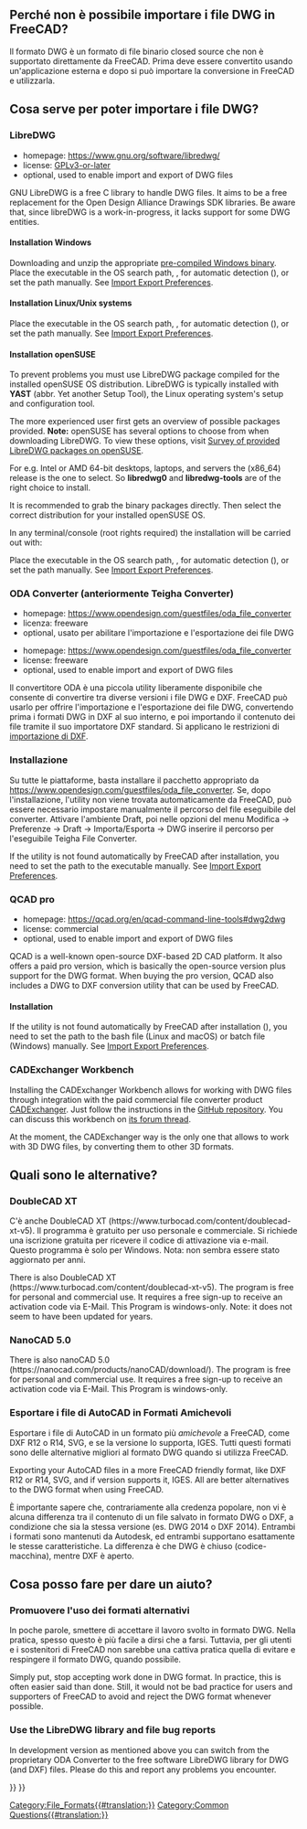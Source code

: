 <languages/>
{{TOCright}}

{{Fake heading|sub=4|< Back to [[FreeCAD Howto Import Export]]}}  

<span id="Why_is_it_hard_to_support_DWG_Files_in_FreeCAD?"></span>
<div class="mw-translate-fuzzy">
== Perché non è possibile importare i file DWG in FreeCAD? ==
</div>

<div class="mw-translate-fuzzy">
Il formato DWG è un formato di file binario closed source che non è supportato direttamente da FreeCAD. Prima deve essere convertito usando un'applicazione esterna e dopo si può importare la conversione in FreeCAD e utilizzarla.
</div>

<span id="What_do_I_need_to_be_able_to_import_DWG_files?"></span>
<div class="mw-translate-fuzzy">
== Cosa serve per poter importare i file DWG? ==
</div>

===LibreDWG===

* homepage: https://www.gnu.org/software/libredwg/
* license: [https://savannah.gnu.org/projects/libredwg/ GPLv3-or-later]
* optional, used to enable import and export of DWG files

GNU LibreDWG is a free C library to handle DWG files. It aims to be a free replacement for the Open Design Alliance Drawings SDK libraries. Be aware that, since libreDWG is a work-in-progress, it lacks support for some DWG entities.

==== Installation Windows ====

Downloading and unzip the appropriate [https://github.com/LibreDWG/libredwg/releases pre-compiled Windows binary]. Place the executable in the OS search path, {{Incode|os.getenv("PATH")}}, for automatic detection ({{Version|0.21}}), or set the path manually. See [[Import_Export_Preferences#DWG|Import Export Preferences]].

==== Installation Linux/Unix systems ====

{{Code|lang=shell|code=
git clone --recurse-submodules https://git.savannah.gnu.org/git/libredwg.git
cd libredwg
mkdir build
cd build
cmake ..
make
make install # or use checkinstall, or simply locate & copy the dwg2dxf 
             # utility to your executables path, it will be then autodetected by FreeCAD
}}

Place the executable in the OS search path, {{Incode|os.getenv("PATH")}}, for automatic detection ({{Version|0.21}}), or set the path manually. See [[Import_Export_Preferences#DWG|Import Export Preferences]].

==== Installation openSUSE ====

To prevent problems you must use LibreDWG package compiled for the installed openSUSE OS distribution. 
LibreDWG is typically installed with '''YAST''' (abbr. Yet another Setup Tool), the Linux operating system's setup and configuration tool. 

The more experienced user first gets an overview of possible packages provided.
'''Note:''' openSUSE has several options to choose from when downloading LibreDWG. 
To view these options, visit [https://software.opensuse.org/search?utf8=%E2%9C%93&baseproject=ALL&q=libredwg Survey of provided LibreDWG packages on openSUSE]. 

For e.g. Intel or AMD 64-bit desktops, laptops, and servers the (x86_64) release is the one to select. So '''libredwg0''' and '''libredwg-tools''' are of the right choice to install. 

It is recommended to grab the binary packages directly. Then select the correct distribution for your installed openSUSE OS.

In any terminal/console (root rights required) the installation will be carried out with:

{{Code|code=
zypper install libredwg0 libredwg-tools
}}

Place the executable in the OS search path, {{Incode|os.getenv("PATH")}}, for automatic detection ({{Version|0.21}}), or set the path manually. See [[Import_Export_Preferences#DWG|Import Export Preferences]].

<span id="ODA_File_Converter"></span>
<div class="mw-translate-fuzzy">
===ODA Converter (anteriormente Teigha Converter)===
* homepage: https://www.opendesign.com/guestfiles/oda_file_converter
* licenza: freeware
* optional, usato per abilitare l'importazione e l'esportazione dei file  DWG
</div>

* homepage: https://www.opendesign.com/guestfiles/oda_file_converter
* license: freeware
* optional, used to enable import and export of DWG files

<div class="mw-translate-fuzzy">
Il convertitore ODA è una piccola utility liberamente disponibile che consente di convertire tra diverse versioni i file DWG e DXF. FreeCAD può usarlo per offrire l'importazione e l'esportazione dei file DWG, convertendo prima i formati DWG in DXF al suo interno, e poi importando il contenuto dei file tramite il suo importatore DXF standard. Si applicano le restrizioni di [[Draft_DXF/it|importazione di DXF]].
</div>

<span id="Installation"></span>
<div class="mw-translate-fuzzy">
=== Installazione ===

Su tutte le piattaforme, basta installare il pacchetto appropriato da https://www.opendesign.com/guestfiles/oda_file_converter. Se, dopo l'installazione, l'utility non viene trovata automaticamente da FreeCAD, può essere necessario impostare manualmente il percorso del file eseguibile del converter. Attivare l'ambiente Draft, poi nelle opzioni del menu Modifica → Preferenze → Draft → Importa/Esporta → DWG inserire il percorso per l'eseguibile Teigha File Converter.
</div>

If the utility is not found automatically by FreeCAD after installation, you need to set the path to the executable manually. See [[Import_Export_Preferences#DWG|Import Export Preferences]].

=== QCAD pro ===

{{Version|0.20}}

* homepage: https://qcad.org/en/qcad-command-line-tools#dwg2dwg
* license: commercial
* optional, used to enable import and export of DWG files

QCAD is a well-known open-source DXF-based 2D CAD platform. It also offers a paid pro version, which is basically the open-source version plus support for the DWG format. When buying the pro version, QCAD also includes a DWG to DXF conversion utility that can be used by FreeCAD.

====Installation====

If the utility is not found automatically by FreeCAD after installation ({{Version|0.21}}), you need to set the path to the bash file (Linux and macOS) or batch file (Windows) manually. See [[Import_Export_Preferences#DWG|Import Export Preferences]].

=== CADExchanger Workbench ===

Installing the CADExchanger Workbench allows for working with DWG files through integration with the paid commercial file converter product [https://cadexchanger.com/ CADExchanger]. Just follow the instructions in the [https://github.com/yorikvanhavre/CADExchanger GitHub repository]. You can discuss this workbench on [https://forum.freecadweb.org/viewtopic.php?f=9&t=22227&p=462421 its forum thread].

At the moment, the CADExchanger way is the only one that allows to work with 3D DWG files, by converting them to other 3D formats.

<span id="What_are_the_alternatives?"></span>
<div class="mw-translate-fuzzy">
== Quali sono le alternative? ==
</div>

<span id="DoubleCAD_XT"></span>
<div class="mw-translate-fuzzy">
===DoubleCAD XT===
C'è anche DoubleCAD XT (https://www.turbocad.com/content/doublecad-xt-v5).
Il programma è gratuito per uso personale e commerciale.
Si richiede una iscrizione gratuita per ricevere il codice di attivazione via e-mail.
Questo programma è solo per Windows. Nota: non sembra essere stato aggiornato per anni.
</div>

There is also DoubleCAD XT (https://www.turbocad.com/content/doublecad-xt-v5). The program is free for personal and commercial use. It requires a free sign-up to receive an activation code via E-Mail. This Program is windows-only. Note: it does not seem to have been updated for years.

===NanoCAD 5.0===

There is also nanoCAD 5.0 (https://nanocad.com/products/nanoCAD/download/). The program is free for personal and commercial use. It requires a free sign-up to receive an activation code via E-Mail. This Program is windows-only.

<span id="Export_your_AutoCAD_files_in_friendly_format"></span>
<div class="mw-translate-fuzzy">
===Esportare i file di AutoCAD in Formati Amichevoli===
Esportare i file di AutoCAD in un formato più ''amichevole'' a FreeCAD, come DXF R12 o R14, SVG, e se la versione lo supporta, IGES. Tutti questi formati sono delle alternative migliori al formato DWG quando si utilizza FreeCAD.
</div>

Exporting your AutoCAD files in a more FreeCAD friendly format, like DXF R12 or R14, SVG, and if version supports it, IGES. All are better alternatives to the DWG format when using FreeCAD. 

<div class="mw-translate-fuzzy">
È importante sapere che, contrariamente alla credenza popolare, non vi è alcuna differenza tra il contenuto di un file salvato in formato DWG o DXF, a condizione che sia la stessa versione (es. DWG 2014 o DXF 2014). Entrambi i formati sono mantenuti da Autodesk, ed entrambi supportano esattamente le stesse caratteristiche. La differenza è che DWG è chiuso (codice-macchina), mentre DXF è aperto.
</div>

<span id="What_can_I_do_to_help?"></span>
<div class="mw-translate-fuzzy">
==Cosa posso fare per dare un aiuto? ==
</div>

<span id="Promote_the_use_of_alternative_formats"></span>
<div class="mw-translate-fuzzy">
===Promuovere l'uso dei formati alternativi===
In poche parole, smettere di accettare il lavoro svolto in formato DWG. Nella pratica, spesso questo è più facile a dirsi che a farsi. Tuttavia, per gli utenti e i sostenitori di FreeCAD non sarebbe una cattiva pratica quella di evitare e respingere il formato DWG, quando possibile.
</div>

Simply put, stop accepting work done in DWG format. In practice, this is often easier said than done. Still, it would not be bad practice for users and supporters of FreeCAD to avoid and reject the DWG format whenever possible.

===Use the LibreDWG library and file bug reports===

In development version as mentioned above you can switch from the proprietary ODA Converter to the free software LibreDWG library for DWG (and DXF) files. Please do this and report any problems you encounter.


{{Draft Tools navi{{#translation:}}}}
{{Userdocnavi{{#translation:}}}}
[[Category:File_Formats{{#translation:}}]]
[[Category:Common Questions{{#translation:}}]]